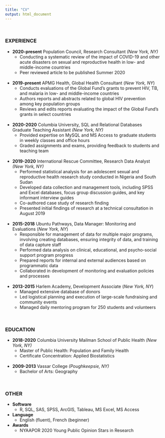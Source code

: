 ```yaml
---
title: "CV"
output: html_document
---
```

<br>

### EXPERIENCE

*   **2020-present**	Population Council, Research Consultant	*(New York, NY)*
    * Conducting a systematic review of the impact of COVID-19 and other acute disasters on sexual and reproductive health in low- and middle-income countries
    * Peer reviewed article to be published Summer 2020
<br><br>
*   **2019-present**	APMG Health, Global Health Consultant	(*New York, NY*)
    * Conducts evaluations of the Global Fund’s grants to prevent HIV, TB, and malaria in low- and middle-income countries
    * Authors reports and abstracts related to global HIV prevention among key population groups
    * Reviews and edits reports evaluating the impact of the Global Fund’s grants in select countries
<br><br>
*   **2020-2020**	Columbia University, SQL and Relational Databases Graduate Teaching Assistant	*(New York, NY)*
    * Provided expertise on MySQL and MS Access to graduate students in weekly classes and office hours
    * Graded assignments and exams, providing feedback to students and teaching team
<br><br>
*   **2019-2020**	International Rescue Committee, Research Data Analyst	*(New York, NY)*
    * Performed statistical analysis for an adolescent sexual and reproductive health research study conducted in Nigeria and South Sudan
    * Developed data collection and management tools, including SPSS and Excel databases, focus group discussion guides, and key informant interview guides
    * Co-authored case study of research finding
    * Presented initial findings of research at a technical consultation in August 2019
<br><br>
*   **2015-2018**	Ubuntu Pathways, Data Manager: Monitoring and Evaluations	(*New York, NY*)	    
    * Responsible for management of data for multiple major programs, involving creating databases, ensuring integrity of data, and training of data capture staff
    * Performed data analysis on clinical, educational, and psycho-social support program progress
    * Prepared reports for internal and external audiences based on programmatic data
    * Collaborated in development of monitoring and evaluation policies and processes
<br><br>
*   **2013-2015**	Harlem Academy, Development Associate	(*New York, NY*)
    * Managed extensive database of donors
    * Led logistical planning and execution of large-scale fundraising and community events
    * Managed daily mentoring program for 250 students and volunteers
    
<br>

### EDUCATION 

*   **2018-2020**	Columbia University Mailman School of Public Health	*(New York, NY)*
    * Master of Public Health: Population and Family Health
    * Certificate Concentration: Applied Biostatistics
<br><br>
*   **2009-2013**	Vassar College	*(Poughkeepsie, NY)*
    * Bachelor of Arts: Geography
    
<br>

### OTHER

*   **Software**
    * R, SQL, SAS, SPSS, ArcGIS, Tableau, MS Excel, MS Access
*   **Language**
    * English (fluent), French (beginner)
*   **Awards**
    * NYAAPOR 2020 Young Public Opinion Stars in Research